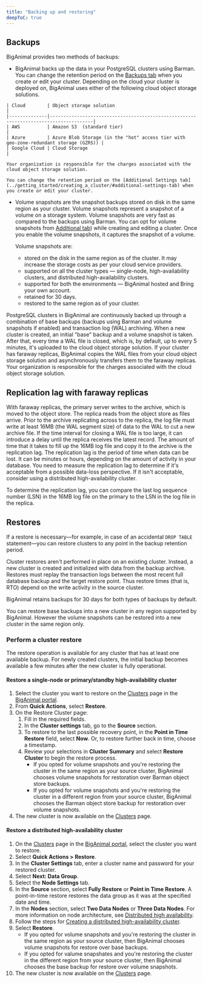 ```yaml
---
title: "Backing up and restoring"
deepToC: true
---
```


## Backups 

BigAnimal provides two methods of backups:

-    BigAnimal backs up the data in your PostgreSQL clusters using Barman. You can change the retention period on the [Backups tab](../getting_started/creating_a_cluster/#additional-settings-tab) when you create or edit your cluster. Depending on the cloud your cluster is deployed on, BigAnimal uses either of the following cloud object storage solutions.
  
    | Cloud        | Object storage solution                                                              | 
    |--------------|--------------------------------------------------------------------------------------|
    | AWS          | Amazon S3  (standard tier)                                                           |
    | Azure        | Azure Blob Storage (in the "hot" access tier with geo-zone-redundant storage (GZRS)) |
    | Google Cloud | Cloud Storage                                                                        |

    Your organization is responsible for the charges associated with the cloud object storage solution.

    You can change the retention period on the [Additional Settings tab](../getting_started/creating_a_cluster/#additional-settings-tab) when you create or edit your cluster. 
    
-   Volume snapshots are the snapshot backups stored on disk in the same region as your cluster. Volume snapshots represent a snapshot of a volume on a storage system. Volume snapshots are very fast as compared to the backups using Barman. You can opt for volume snapshots from [Additional tab](../getting_started/creating_a_cluster/#additional-settings-tab)) while creating and editing a cluster. Once you enable the volume snapshots, it captures the snapshot of a volume.

    Volume snapshots are:
    - stored on the disk in the same region as of the cluster. It may increase the storage costs as per your cloud service providers.
    - supported on all the cluster types &mdash; single-node, high-availability clusters, and distributed high-availability clusters. 
    - supported for both the environments &mdash; BigAnimal hosted and Bring your own account. 
    - retained for 30 days.
    - restored to the same region as of your cluster.

PostgreSQL clusters in BigAnimal are continuously backed up through a combination of base backups (backups using Barman and volume snapshots if enabled) and transaction log (WAL) archiving. When a new cluster is created, an initial "base" backup and a volume snapshot is taken. After that, every time a WAL file is closed, which is, by default, up to every 5 minutes, it's uploaded to the cloud object storage solution. If your cluster has faraway replicas, BigAnimal copies the WAL files from your cloud object storage solution and asynchronously transfers them to the faraway replicas. Your organization is responsible for the charges associated with the cloud object storage solution.

## Replication lag with faraway replicas 

With faraway replicas, the primary server writes to the archive, which is moved to the object store. The replica reads from the object store as files arrive. Prior to the archive replicating across to the replica, the log file must write at least 16MB (the WAL segment size) of data to the WAL to cut a new archive file. If the time interval for closing a WAL file is too large, it can introduce a delay until the replica receives the latest record. The amount of time that it takes to fill up the 16MB log file and copy it to the archive is the replication lag. The replication lag is the period of time when data can be lost. It can be minutes or hours, depending on the amount of activity in your database. You need to measure the replication lag to determine if it's acceptable from a possible data-loss perspective. If it isn't acceptable, consider using a distributed high-availability cluster. 

To determine the replication lag, you can compare the last log sequence number (LSN) in the 16MB log file on the primary to the LSN in the log file in the replica.  

## Restores

If a restore is necessary&mdash;for example, in case of an accidental `DROP TABLE` statement&mdash;you can restore clusters to any point in the backup retention period.

Cluster restores aren't performed in place on an existing cluster. Instead, a new cluster is created and initialized with data from the backup archive. Restores must replay the transaction logs between the most recent full database backup and the target restore point. Thus restore times (that is, RTO) depend on the write activity in the source cluster.

BigAnimal retains backups for 30 days for both types of backups by default. 

You can restore base backups into a new cluster in any region supported by BigAnimal. However the volume snapshots can be restored into a new cluster in the same region only.

### Perform a cluster restore

The restore operation is available for any cluster that has at least one available backup. For newly created clusters, the initial backup becomes available a few minutes after the new cluster is fully operational.

#### Restore a single-node or primary/standby high-availability cluster

1.  Select the cluster you want to restore on the [Clusters](https://portal.biganimal.com/clusters) page in the [BigAnimal portal](https://portal.biganimal.com). 
1.  From **Quick Actions**, select **Restore**.
1.  On the Restore Cluster page: 
    1.  Fill in the required fields.
    1.  In the **Cluster settings** tab, go to the **Source** section.
    1. To restore to the last possible recovery point, in the **Point in Time Restore** field, select **Now**. Or, to restore further back in time, choose a timestamp. 
    1.  Review your selections in **Cluster Summary** and select **Restore Cluster** to begin the restore process. 
        - If you opted for volume snapshots and you're restoring the cluster in the same region as your source cluster, BigAnimal chooses volume snapshots for restoration over Barman object store backups. 
        - If you opted for volume snapshots and you're restoring the cluster in a different region from your source cluster, BigAnimal chooses the Barman object store backup for restoration over volume snapshots.
1.  The new cluster is now available on the [Clusters](https://portal.biganimal.com/clusters) page.

#### Restore a distributed high-availability cluster

1. On the [Clusters](https://portal.biganimal.com/clusters) page in the [BigAnimal portal](https://portal.biganimal.com), select the cluster you want to restore.
1. Select **Quick Actions > Restore**.
1. In the **Cluster Settings** tab, enter a cluster name and password for your restored cluster. 
1. Select **Next: Data Group**. 
1. Select the **Node Settings** tab. 
1. In the **Source** section, select **Fully Restore** or **Point in Time Restore**. A point-in-time restore restores the data group as it was at the specified date and time. 
1. In the **Nodes** section, select **Two Data Nodes** or **Three Data Nodes**. For more information on node architecture, see [Distributed high availability](/biganimal/latest/overview/02_high_availability/distributed_highavailability/).
1. Follow the steps for [Creating a distributed high-availability cluster](../getting_started/creating_a_cluster/creating_a_dha_cluster/). 
1. Select **Restore**.
   - If you opted for volume snapshots and you're restoring the cluster in the same region as your source cluster, then BigAnimal chooses volume snapshots for restore over base backups. 
   - If you opted for valume snapshates and you're restoring the cluster in the different region from your source cluster, then BigAnimal chooses the base backup for restore over volume snapshots.
1. The new cluster is now available on the [Clusters](https://portal.biganimal.com/clusters) page.

